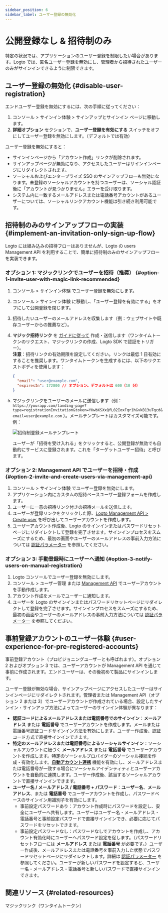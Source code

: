 ```yaml
---
sidebar_position: 6
sidebar_label: ユーザー登録の無効化
---
```


# 公開登録なし & 招待制のみ

特定の状況では、アプリケーションのユーザー登録を制限したい場合があります。Logto では、匿名ユーザー登録を無効にし、管理者から招待されたユーザーのみがサインインできるように制限できます。

## ユーザー登録の無効化 \{#disable-user-registration}

エンドユーザー登録を無効にするには、次の手順に従ってください：

1. <CloudLink to="/sign-in-experience/sign-up-and-sign-in">
     コンソール > サインイン体験 > サインアップとサインイン
   </CloudLink>
   ページに移動します。
2. **詳細オプション** セクションで、**ユーザー登録を有効にする** スイッチをオフにしてユーザー登録を無効にします。（デフォルトでは有効）

ユーザー登録を無効にすると：

- サインインページから「アカウント作成」リンクが削除されます。
- サインアップページが無効になり、アクセスしたユーザーはサインインページにリダイレクトされます。
- ソーシャルおよびエンタープライズ SSO のサインアップフローも無効になります。未登録のソーシャルアカウントを持つユーザーは、ソーシャル認証後に「アカウントが見つかりません」エラーを受け取ります。
- システム内に一致するメールアドレスまたは電話番号アカウントがあるユーザーについては、ソーシャルリンクアカウント機能は引き続き利用可能です。

## 招待制のみのサインアップフローの実装 \{#implement-an-invitation-only-sign-up-flow}

Logto には組み込みの招待フローはありませんが、Logto の users Management API を利用することで、簡単に招待制のみのサインアップフローを実装できます。

### オプション 1: マジックリンクでユーザーを招待（推奨） \{#option-1-invite-user-with-magic-link-recommended}

1. <CloudLink to="/sign-in-experience/sign-up-and-sign-in">コンソール > サインイン体験</CloudLink> でユーザー登録を無効にします。
2. <CloudLink to="/sign-in-experience/sign-up-and-sign-in">コンソール > サインイン体験</CloudLink> に移動し、「ユーザー登録を有効にする」をオフにして公開登録を閉じます。
3. 招待したいユーザーのメールアドレスを収集します（例：ウェブサイトや既存ユーザーからの推薦など）。
4. **マジック招待リンク** を [ガイドに従って](/end-user-flows/one-time-token#implementation-guide) 作成・送信します（ワンタイムトークンのリクエスト、マジックリンクの作成、Logto SDK で認証をトリガー）。<br/>
   **注意**：招待リンクの有効期限を設定してください。リンクは最低 1 日有効にすることを推奨します。ワンタイムトークンを生成するには、以下のリクエストボディを使用します：

   ```json
   {
     "email": "user@example.com",
     "expiresIn": 172800 // オプション。デフォルトは 600（10 分）
   }
   ```

5. マジックリンクをユーザーのメールに送信します（例： `https://yourapp.com/landing-page?type=registrationInvitation&token=YHwbXSXxQfL02IoxFqr1hGvkB13uTqcd&email=user@example.com` ）。メールテンプレートはカスタマイズ可能です。例：

   <img
     src="/img/assets/invitation-only-registration-email-template.png"
     alt="招待制登録メールテンプレート"
   />

   ユーザーが「招待を受け入れる」をクリックすると、公開登録が無効でも自動的にサービスに登録されます。これを「ターゲットユーザー招待」と呼びます。

### オプション 2: Management API でユーザーを招待・作成 \{#option-2-invite-and-create-users-via-management-api}

1. <CloudLink to="/sign-in-experience/sign-up-and-sign-in">コンソール > サインイン体験</CloudLink> でユーザー登録を無効にします。
2. アプリケーション内にカスタムの招待ベースユーザー登録フォームを作成します。
3. ユーザーに一意の招待リンク付きの招待メールを送信します。
4. ユーザーが登録リンクをクリックした際、[Logto Management API > Create user](https://openapi.logto.io/operation/operation-createuser) を呼び出してユーザーアカウントを作成します。
5. ユーザーアカウント作成後、Logto のサインインまたはパスワードリセットページにリダイレクトして登録を完了させます。サインインプロセスをスムーズにするため、最初の画面やユーザーのメールアドレスの事前入力方法については [認証パラメーター](/end-user-flows/authentication-parameters/) を参照してください。

### オプション 3: 手動登録時にユーザーへ通知 \{#option-3-notify-users-on-manual-registration}

1. Logto コンソールでユーザー登録を無効にします。
2. <CloudLink to="/users">コンソール > ユーザー管理</CloudLink> または [Management
   API](https://openapi.logto.io/operation/operation-createuser)
   でユーザーアカウントを手動作成します。
3. アカウント作成をメールでユーザーに通知します。
4. ユーザーを Logto のサインインまたはパスワードリセットページにリダイレクトして登録を完了させます。サインインプロセスをスムーズにするため、最初の画面やユーザーのメールアドレスの事前入力方法については [認証パラメーター](/end-user-flows/authentication-parameters/) を参照してください。

## 事前登録アカウントのユーザー体験 \{#user-experience-for-pre-registered-accounts}

事前登録アカウント（プロビジョニングユーザーとも呼ばれます）。オプション 2 およびオプション 3 では、ユーザーアカウントが Management API を通じて事前に作成されます。エンドユーザーは、その後初めて製品にサインインします。

ユーザー登録が無効な場合、サインアップページにアクセスしたユーザーはサインインページにリダイレクトされます。管理者または Management API（オプション 2 または 3）でユーザーアカウントが作成されている場合、設定したサインイン・サインアップ方法によってユーザーのサインイン体験が異なります：

- **認証コードによるメールアドレスまたは電話番号でのサインイン**：**メールアドレス** または **電話番号** でユーザーアカウントを作成します。メールまたは電話番号認証コードサインイン方法を有効にします。ユーザー作成後、認証コード方式で直接サインインできます。
- **特定のメールアドレスまたは電話番号によるソーシャルサインイン**：ソーシャルアカウントに紐づく **メールアドレス** または **電話番号** でユーザーアカウントを作成します。特定のソーシャルプロバイダーのソーシャル接続を作成・有効化します。[**自動アカウント連携**](/end-user-flows/sign-up-and-sign-in/social-sign-in#account-linking) 機能を有効にし、メールアドレスまたは電話番号が一致する場合にソーシャルアイデンティティとユーザーアカウントを自動的に連携します。ユーザー作成後、該当するソーシャルアカウントで直接サインインできます。
- **ユーザー名 / メールアドレス / 電話番号 + パスワード**：**ユーザー名**、**メールアドレス**、または **電話番号** でユーザーアカウントを作成し、パスワードベースのサインイン用識別子を有効にします。
  - 事前設定パスワードあり：アカウント作成時にパスワードを設定し、安全にユーザーへ共有します。ユーザーはユーザー名・メールアドレス・電話番号と事前設定パスワードで直接サインインでき、必要に応じてパスワードをリセットできます。
  - 事前設定パスワードなし：パスワードなしでアカウントを作成し、アカウント有効化時にユーザーへパスワード設定を促します。（パスワードリセットフローには **メールアドレス** または **電話番号** が必要です。）ユーザー作成後、メールアドレスまたは電話番号を事前入力した状態でパスワードリセットページにリダイレクトします。詳細は [認証パラメーター](/end-user-flows/authentication-parameters/) を参照してください。ユーザーが新しいパスワードを設定すると、ユーザー名・メールアドレス・電話番号と新しいパスワードで直接サインインできます。

## 関連リソース \{#related-resources}

<Url href="/end-user-flows/one-time-token">マジックリンク（ワンタイムトークン）</Url>
